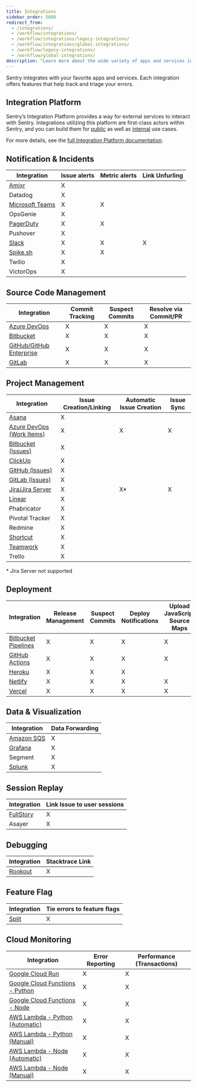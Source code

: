 ```yaml
---
title: Integrations
sidebar_order: 5000
redirect_from:
  - /integrations/
  - /workflow/integrations/
  - /workflow/integrations/legacy-integrations/
  - /workflow/integrations/global-integrations/
  - /workflow/legacy-integrations/
  - /workflow/global-integrations/
description: "Learn more about the wide variety of apps and services integrated with Sentry."
---
```


Sentry integrates with your favorite apps and services. Each integration offers features that help track and triage your errors.

## Integration Platform

Sentry’s Integration Platform provides a way for external services to interact with Sentry. Integrations utilizing this platform are first-class actors within Sentry, and you can build them for [public](/product/integrations/integration-platform/#public-integrations) as well as [internal](/product/integrations/integration-platform/#internal-integrations) use cases.

For more details, see the [full Integration Platform documentation](/product/integrations/integration-platform/).

## Notification & Incidents

| Integration                                       | Issue alerts | Metric alerts | Link Unfurling |
| ------------------------------------------------- | ------------ | ------------- | -------------- |
| [Amixr](/product/integrations/notification-incidents/amixr/)             | X            |               |                |
| Datadog                                           | X            |               |                |
| [Microsoft Teams](/product/integrations/notification-incidents/msteams/) | X            | X             |                |
| OpsGenie                                          | X            |               |                |
| [PagerDuty](/product/integrations/notification-incidents/pagerduty/)     | X            | X             |                |
| Pushover                                          | X            |               |                |
| [Slack](/product/integrations/notification-incidents/slack/)             | X            | X             | X              |
| [Spike.sh](/product/integrations/notification-incidents/spikesh/)        | X             | X              |                |
| Twilio                                            | X            |               |                |
| VictorOps                                         | X            |               |                |

## Source Code Management

| Integration                                               | Commit Tracking | Suspect Commits | Resolve via Commit/PR |
| --------------------------------------------------------- | --------------- | --------------- | --------------------- |
| [Azure DevOps](/product/integrations/source-code-mgmt/azure-devops/)       | X               | X               | X                     |
| [Bitbucket](/product/integrations/source-code-mgmt/bitbucket/)             | X               | X               | X                     |
| [GitHub/GitHub Enterprise](/product/integrations/source-code-mgmt/github/) | X               | X               | X                     |
| [GitLab](/product/integrations/source-code-mgmt/gitlab/)                   | X               | X               | X                     |

## Project Management

| Integration                                                      | Issue Creation/Linking | Automatic Issue Creation | Issue Sync |
| ---------------------------------------------------------------- | ---------------------- | ---------- | ---- |
| [Asana](/product/integrations/project-mgmt/asana/)                            | X                      |            |
| [Azure DevOps (Work Items)](/product/integrations/source-code-mgmt/azure-devops/) | X                      | X          | X
| [Bitbucket (Issues)](/product/integrations/source-code-mgmt/bitbucket/)           | X                      |            |
| [ClickUp](/product/integrations/project-mgmt/clickup/)                        | X                      |            |
| [GitHub (Issues)](/product/integrations/source-code-mgmt/github/)                 | X                      |            |
| [GitLab (Issues)](/product/integrations/source-code-mgmt/gitlab/)                 | X                      |            |
| [Jira/Jira Server](/product/integrations/project-mgmt/jira/)                  | X                      | X*         | X
| [Linear](/product/integrations/project-mgmt/linear/)                          | X                      |            |
| Phabricator                                                      | X                      |            |
| Pivotal Tracker                                                  | X                      |            |
| Redmine                                                          | X                      |            |
| [Shortcut](/product/integrations/project-mgmt/shortcut/)                    | X                      |            |
| [Teamwork](/product/integrations/project-mgmt/teamwork/)                      | X                      |            |
| Trello                                                           | X                      |            |

\* Jira Server not supported

## Deployment

| Integration                                                                      | Release Management | Suspect Commits | Deploy Notifications | Upload JavaScript Source Maps |
| -------------------------------------------------------------------------------- | ------------------ | --------------- | -------------------- | ----------------------------- |
| [Bitbucket Pipelines](/product/releases/setup/release-automation/bitbucket-pipelines/) | X                  | X               | X                    | X                             |
| [GitHub Actions](/product/releases/setup/release-automation/github-actions/)           | X                  | X               | X                    | X                             |
| [Heroku](/product/integrations/deployment/heroku/)                         | X                  | X               | X                    |                               |
| [Netlify](/product/releases/setup/release-automation/netlify/)                         | X                  | X               | X                    | X                             |
| [Vercel](/product/integrations/deployment/vercel/)                                     | X                  | X               | X                    | X                             |

## Data & Visualization

| Integration                                     | Data Forwarding |
| ----------------------------------------------- | --------------- |
| [Amazon SQS](/product/integrations/data-visualization/amazon-sqs/) | X               |
| [Grafana](/product/integrations/data-visualization/grafana/) | X               |
| Segment                                         | X               |
| [Splunk](/product/integrations/data-visualization/splunk/)         | X               |

## Session Replay

| Integration                                                  | Link Issue to user sessions |
| ------------------------------------------------------------ | --------------------------- |
| [FullStory](https://www.npmjs.com/package/@sentry/fullstory) | X                           |
| Asayer                                                       | X                           |

## Debugging

| Integration                               | Stacktrace Link |
| ----------------------------------------- | --------------- |
| [Rookout](/product/integrations/debugging/rookout/) | X               |

## Feature Flag

| Integration                           | Tie errors to feature flags |
| ------------------------------------- | --------------------------- |
| [Split](/product/integrations/feature-flag/split/) | X                           |


## Cloud Monitoring

| Integration                                                                | Error Reporting | Performance (Transactions) |
| -------------------------------------------------------------------------- | --------------- | -------------------------- |
| [Google Cloud Run](/product/integrations/cloud-monitoring/gcp-cloud-run/)                   | X               | X                          |
| [Google Cloud Functions - Python](/platforms/python/guides/gcp-functions/) | X               | X                          |
| [Google Cloud Functions - Node](/platforms/node/guides/gcp-functions/)     | X               | X                          |
| [AWS Lambda - Python (Automatic)](/product/integrations/cloud-monitoring/aws-lambda/)       | X               | X                          |
| [AWS Lambda - Python (Manual)](/platforms/python/guides/aws-lambda/)       | X               | X                          |
| [AWS Lambda - Node (Automatic)](/product/integrations/cloud-monitoring/aws-lambda/)         | X               | X                          |
| [AWS Lambda - Node (Manual)](/platforms/node/guides/aws-lambda/)           | X               | X                          |
